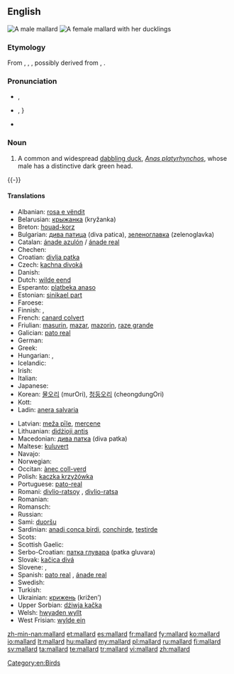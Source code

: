 ==English==
{{wikipedia}}
[[File:Mallard Branford CT.jpg|thumb|A male mallard]]
[[File:A duck and ducklings by a lake.jpg|thumb|A female mallard with her [[duckling]]s]]

===Etymology===
From {{etyl|enm}} {{term|malarde|lang=enm}}, {{etyl|fro}} {{term|malart|lang=fro}}, {{term|mallart||wild duck|lang=fro}}, possibly derived from {{term|male|lang=fro}}, {{term|malle||male|lang=fro}} {{suffix||ard}}.

===Pronunciation===
* {{a|UK}} {{IPA|/ˈmæl.ɑː(ɹ)d/}}, {{X-SAMPA|/"m{l.A:(r\)d/}}
* {{a|US}} {{IPA|/ˈmælɚd/}}, {{X-SAMPA|/"m{l@`d/}}}
* {{audio|En-us-mallard.ogg|audio (US)}}

===Noun===
{{en-noun}}

# A common and widespread [[dabbling duck]], ''[[Anas platyrhynchos]]'', whose male has a distinctive dark green head.

{{-}}

====Translations====
{{trans-top|a common and widespread dabbling duck, Anas platyrhynchos}}
* Albanian: [[rosa e vëndit]]
* Belarusian: [[крыжанка]] (kryžanka)
* Breton: [[houad-korz]]
* Bulgarian: [[дива патица]] (diva patica), [[зеленоглавка]] (zelenoglavka)
* Catalan: [[ánade azulón]] / [[ánade real]]
* Chechen: {{tø|ce|акха бад}}
* Croatian: [[divlja patka]]
* Czech: [[kachna divoká]]
* Danish: {{t-|da|gråand}}
* Dutch: [[wilde eend]] {{f}}
* Esperanto: [[platbeka anaso]]
* Estonian: [[sinikael part]]
* Faroese: {{t-|fo|villdunna}}
* Finnish: {{t+|fi|sinisorsa}}, {{t+|fi|heinäsorsa}}
* French: [[canard colvert]] {{m}}
* Friulian: [[masurin]], [[mazar]], [[mazorin]], [[raze grande]]
* Galician: [[pato real]]
* German: {{t+|de|Stockente|f}}
* Greek: {{t+|el|αγριόπαπια|f|tr=agriópapia}}
* Hungarian: {{t+|hu|tőkés réce}}, {{t+|hu|vadkacsa}}
* Icelandic: {{t+|is|stokkönd}}
* Irish: {{t+|ga|lacha}}
* Italian: {{t-|it|anatra selvatica|f}}
* Japanese: {{t-|ja|真鴨|tr=magamo|sc=Jpan}}
* Korean: [[물오리]] (murOri), [[청둥오리]] (cheongdungOri)
* Kott: {{tø|zko|agaŋa}}
* Ladin: [[anera salvaria]]
{{trans-mid}}
* Latvian: [[meža pīle]], [[mercene]]
* Lithuanian: [[didżioji antis]]
* Macedonian: [[дива патка]] (diva patka)
* Maltese: [[kuluvert]]
* Navajo: {{tø|nv|naalʼeełí bitsiiʼ dootłʼizhí}}
* Norwegian: {{t-|no|stokkand}}
* Occitan: [[ànec coll-verd]]
* Polish: [[kaczka krzyżówka]]
* Portuguese: [[pato-real]] {{m}}
* Romani: [[divlio-ratsoy]] {{m}}, [[divlio-ratsa]] {{f}}
* Romanian: {{t-|ro|rață sălbatică|f}}
* Romansch: {{t-|rm|anda selvadia|f}}
* Russian: {{t-|ru|обыкновенная кряква|tr=obyknovénnaja krjákva|f}}
* Sami: [[duoršu]]
* Sardinian: [[anadi conca birdi]], [[conchirde]], [[testirde]]
* Scots: {{tø|sco|muir-deuk}}
* Scottish Gaelic: {{t-|gd|lach|f}}
* Serbo-Croatian: [[патка глувара]] (patka gluvara)
* Slovak: [[kačica divá]]
* Slovene: {{t-|sl|mlakarica}}, {{t-|sl|divja raca}}
* Spanish: [[pato real]] {{m}}, [[ánade real]] {{m|f}}
* Swedish: {{t+|sv|gräsand|c}}
* Turkish: {{t+|tr|yeşilbaş}}
* Ukrainian: [[крижень]] (križen’)
* Upper Sorbian: [[dźiwja kačka]]
* Welsh: [[hwyaden wyllt]]
* West Frisian: [[wylde ein]]
{{trans-bottom}}

[[Category:en:Birds]]

[[zh-min-nan:mallard]]
[[et:mallard]]
[[es:mallard]]
[[fr:mallard]]
[[fy:mallard]]
[[ko:mallard]]
[[io:mallard]]
[[lt:mallard]]
[[hu:mallard]]
[[my:mallard]]
[[pl:mallard]]
[[ru:mallard]]
[[fi:mallard]]
[[sv:mallard]]
[[ta:mallard]]
[[te:mallard]]
[[tr:mallard]]
[[vi:mallard]]
[[zh:mallard]]